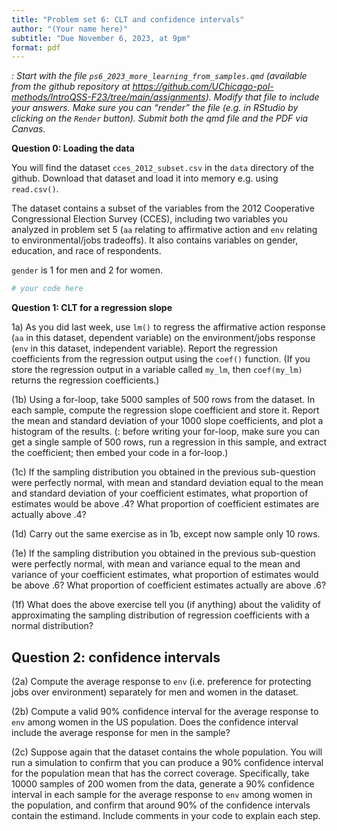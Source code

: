 ```yaml
---
title: "Problem set 6: CLT and confidence intervals"
author: "(Your name here)"
subtitle: "Due November 6, 2023, at 9pm"
format: pdf
---
```


\def\E{{\textrm E}\,}
\def\V{{\textrm V}\,}

*\textsc{Note}: Start with the file `ps6_2023_more_learning_from_samples.qmd` (available from the github repository at <https://github.com/UChicago-pol-methods/IntroQSS-F23/tree/main/assignments>). Modify that file to include your answers. Make sure you can "render" the file (e.g. in RStudio by clicking on the `Render` button). Submit both the qmd file and the PDF via Canvas.* 

**Question 0: Loading the data**

You will find the dataset `cces_2012_subset.csv` in the `data` directory of the github. Download that dataset and load it into memory e.g. using `read.csv()`.

The dataset contains a subset of the variables from the 2012 Cooperative Congressional Election Survey (CCES), including two variables you analyzed in problem set 5 (`aa` relating to affirmative action and `env` relating to environmental/jobs tradeoffs). It also contains variables on gender, education, and race of respondents. 

`gender` is 1 for men and 2 for women.

```r
# your code here

```

\vspace{.5in} 

**Question 1: CLT for a regression slope**

1a) As you did last week, use `lm()` to regress the affirmative action response (`aa` in this dataset, dependent variable) on the environment/jobs response (`env` in this dataset, independent variable). Report the regression coefficients from the regression output using the `coef()` function. (If you store the regression output in a variable called `my_lm`, then `coef(my_lm)` returns the regression coefficients.) 



(1b) Using a for-loop, take 5000 samples of 500 rows from the dataset. In each sample, compute the regression slope coefficient and store it. Report the mean and standard deviation of your 1000 slope coefficients, and plot a histogram of the results. (\textsc{Hint}: before writing your for-loop, make sure you can get a single sample of 500 rows, run a regression in this sample, and extract the coefficient; then embed your code in a for-loop.)


(1c) If the sampling distribution you obtained in the previous sub-question were perfectly normal, with mean and standard deviation equal to the mean and standard deviation of your coefficient estimates, what proportion of estimates would be above .4? What proportion of coefficient estimates are actually above .4? 



(1d) Carry out the same exercise as in 1b, except now sample only 10 rows. 


(1e) If the sampling distribution you obtained in the previous sub-question were perfectly normal, with mean and variance equal to the mean and variance of your coefficient estimates, what proportion of estimates would be above .6? What proportion of coefficient estimates actually are above .6?

(1f) What does the above exercise tell you (if anything) about the validity of approximating the sampling distribution of regression coefficients with a normal distribution? 

\vspace{.5in}


## Question 2: confidence intervals

(2a) Compute the average response to `env` (i.e. preference for protecting jobs over environment) separately for men and women in the dataset.

(2b) Compute a valid 90% confidence interval for the average response to `env` among women in the US population. Does the confidence interval include the average response for men in the sample?

(2c) Suppose again that the dataset contains the whole population. You will run a simulation to confirm that you can produce a 90% confidence interval for the population mean that has the correct coverage. Specifically, take 10000 samples of 200 women from the data, generate a 90% confidence interval in each sample for the average response to `env` among women in the population, and confirm that around 90% of the confidence intervals contain the estimand. Include comments in your code to explain each step.

